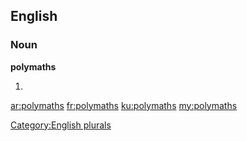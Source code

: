 ==English==

===Noun===
'''polymaths'''

# {{plural of|polymath}}

[[Category:English plurals]]

[[ar:polymaths]]
[[fr:polymaths]]
[[ku:polymaths]]
[[my:polymaths]]